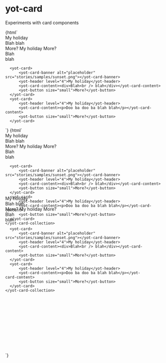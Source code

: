 
<Meta title="yot-card" component="yot-card"/>

# yot-card

Experiments with card components

<Canvas>
  <Story name="normal">
    {html`
    <div>
      <yot-card>
        <yot-card-heading>
          <yot-header level="4">My holiday</yot-header>
        </yot-card-heading>                
        <yot-card-banner src="stories/samples/holiday.png"></yot-card-banner>
        <yot-card-content><div>Blah blah</div></yot-card-content>
        <yot-card-actions><yot-button size="small">More?</yot-button></yot-card-actions>
      </yot-card>
       <yot-card>
        <yot-card-banner src="stories/samples/holiday.png">
          <yot-card-heading>
            <yot-header level="4">My holiday</yot-header>
            <yot-card-actions><yot-button size="small">More?</yot-button></yot-card-actions>
          </yot-card-heading>                
        </yot-card-banner>
        <yot-card-content><div>Blah<br /> blah</div></yot-card-content>
      </yot-card>
     
      <yot-card>
          <yot-card-banner alt="placeholder" src="stories/samples/sunset.png"></yot-card-banner>
          <yot-header level="4">My holiday</yot-header>
          <yot-card-content><div>Blah<br /> blah</div></yot-card-content>
          <yot-button size="small">More?</yot-button>
      </yot-card>
      <yot-card>
          <yot-header level="4">My holiday</yot-header>
          <yot-card-content><p>Doo ba doo ba blah blah</p></yot-card-content>
          <yot-button size="small">More?</yot-button>
      </yot-card>
</div>
`}
  </Story>
  <Story name="card collections">
    {html`
<section>
<div style="width: 500px; height: 200px;">
     <yot-card>
        <yot-card-heading>
          <yot-header level="4">My holiday</yot-header>
        </yot-card-heading>                
        <yot-card-banner src="stories/samples/holiday.png"></yot-card-banner>
        <yot-card-content><div>Blah blah</div></yot-card-content>
        <yot-card-actions><yot-button size="small">More?</yot-button></yot-card-actions>
      </yot-card>
       <yot-card>
        <yot-card-banner src="stories/samples/holiday.png">
          <yot-card-heading>
            <yot-header level="4">My holiday</yot-header>
            <yot-card-actions><yot-button size="small">More?</yot-button></yot-card-actions>
          </yot-card-heading>                
        </yot-card-banner>
        <yot-card-content><div>Blah<br /> blah</div></yot-card-content>
      </yot-card>
     
      <yot-card>
          <yot-card-banner alt="placeholder" src="stories/samples/sunset.png"></yot-card-banner>
          <yot-header level="4">My holiday</yot-header>
          <yot-card-content><div>Blah<br /> blah</div></yot-card-content>
          <yot-button size="small">More?</yot-button>
      </yot-card>
      <yot-card>
          <yot-header level="4">My holiday</yot-header>
          <yot-card-content><p>Doo ba doo ba blah blah</p></yot-card-content>
          <yot-button size="small">More?</yot-button>
      </yot-card>
    </yot-card-collection>
</div>
<div style="width: 450px; height: 500px;">
    <yot-card-collection>
      <yot-card>
        <yot-card-heading>
          <yot-header level="4">My holiday</yot-header>
        </yot-card-heading>                
        <yot-card-banner src="stories/samples/holiday.png"></yot-card-banner>
        <yot-card-content><div>Blah blah</div></yot-card-content>
        <yot-card-actions><yot-button size="small">More?</yot-button></yot-card-actions>
      </yot-card>
       <yot-card>
        <yot-card-banner src="stories/samples/holiday.png">
          <yot-card-heading>
            <yot-header level="4">My holiday</yot-header>
            <yot-card-actions><yot-button size="small">More?</yot-button></yot-card-actions>
          </yot-card-heading>                
        </yot-card-banner>
        <yot-card-content><div>Blah<br /> blah</div></yot-card-content>
      </yot-card>
     
      <yot-card>
          <yot-card-banner alt="placeholder" src="stories/samples/sunset.png"></yot-card-banner>
          <yot-header level="4">My holiday</yot-header>
          <yot-card-content><div>Blah<br /> blah</div></yot-card-content>
          <yot-button size="small">More?</yot-button>
      </yot-card>
      <yot-card>
          <yot-header level="4">My holiday</yot-header>
          <yot-card-content><p>Doo ba doo ba blah blah</p></yot-card-content>
          <yot-button size="small">More?</yot-button>
      </yot-card>
    </yot-card-collection>
</div>
</section>
`}
  </Story>
</Canvas>

